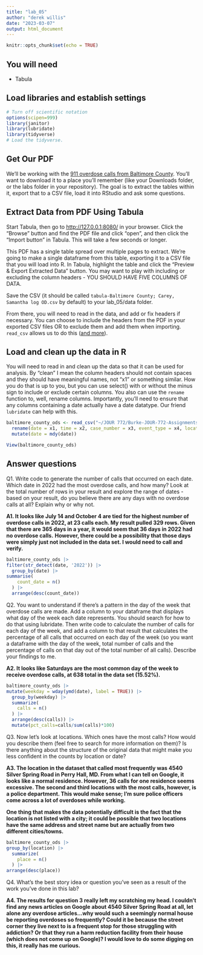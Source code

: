 ```yaml
---
title: "lab_05"
author: "derek willis"
date: "2023-03-07"
output: html_document
---
```


```r
knitr::opts_chunk$set(echo = TRUE)
```

## You will need

-   Tabula

## Load libraries and establish settings

```r
# Turn off scientific notation
options(scipen=999)
library(janitor)
library(lubridate)
library(tidyverse)
# Load the tidyverse.

```

## Get Our PDF

We'll be working with the [911 overdose calls from Baltimore County](https://drive.google.com/file/d/1qkYuojGF_6WKFr5aNQxmewDzcKyOiJFr/view?usp=share_link). You'll want to download it to a place you'll remember (like your Downloads folder, or the labs folder in your repository). The goal is to extract the tables within it, export that to a CSV file, load it into RStudio and ask some questions.

## Extract Data from PDF Using Tabula

Start Tabula, then go to <http://127.0.0.1:8080/> in your browser. Click the "Browse" button and find the PDF file and click "open", and then click the "Import button" in Tabula. This will take a few seconds or longer.

This PDF has a single table spread over multiple pages to extract. We're going to make a single dataframe from this table, exporting it to a CSV file that you will load into R. In Tabula, highlight the table and click the "Preview & Export Extracted Data" button. You may want to play with including or excluding the column headers - YOU SHOULD HAVE FIVE COLUMNS OF DATA.

Save the CSV (it should be called `tabula-Baltimore County; Carey, Samantha log OD.csv` by default) to your lab_05/data folder.

From there, you will need to read in the data, and add or fix headers if necessary. You can choose to include the headers from the PDF in your exported CSV files OR to exclude them and add them when importing. `read_csv` allows us to do this ([and more](https://readr.tidyverse.org/reference/read_delim.html)).

## Load and clean up the data in R

You will need to read in and clean up the data so that it can be used for analysis. By "clean" I mean the column headers should not contain spaces and they should have meaningful names, not "x1" or something similar. How you do that is up to you, but you can use select() with or without the minus sign to include or exclude certain columns. You also can use the `rename` function to, well, rename columns. Importantly, you'll need to ensure that any columns containing a date actually have a date datatype. Our friend `lubridate` can help with this.

```r
baltimore_county_ods <- read_csv("~/JOUR 772/Burke-JOUR-772-Assignments/labs/lab_05/tabula-Baltimore County; Carey, Samantha log OD.csv", col_names = FALSE) |> clean_names() |> 
  rename(date = x1, time = x2, case_number = x3, event_type = x4, location = x5) |>
  mutate(date = mdy(date))

View(baltimore_county_ods)
```

## Answer questions

Q1. Write code to generate the number of calls that occurred on each date. Which date in 2022 had the most overdose calls, and how many? Look at the total number of rows in your result and explore the range of dates - based on your result, do you believe there are any days with no overdose calls at all? Explain why or why not.

**A1. It looks like July 14 and October 4 are tied for the highest number of overdose calls in 2022, at 23 calls each. My result pulled 329 rows. Given that there are 365 days in a year, it would seem that 36 days in 2022 had no overdose calls.** **However, there could be a possibility that those days were simply just not included in the data set. I would need to call and verify.**

```r
baltimore_county_ods |>
filter(str_detect(date, '2022')) |>
  group_by(date) |>
summarise(
    count_date = n()
  ) |>
  arrange(desc(count_date))
```

Q2. You want to understand if there's a pattern in the day of the week that overdose calls are made. Add a column to your dataframe that displays what day of the week each date represents. You should search for how to do that using lubridate. Then write code to calculate the number of calls for each day of the week, and add a column to that result that calculates the percentage of all calls that occurred on each day of the week (so you want a dataframe with the day of the week, total number of calls and the percentage of calls on that day out of the total number of all calls). Describe your findings to me.

**A2. It looks like Saturdays are the most common day of the week to receive overdose calls, at 638 total in the data set (15.52%).**

```r
baltimore_county_ods |>
mutate(weekday = wday(ymd(date), label = TRUE)) |>
  group_by(weekday) |>
  summarize(
    calls = n()
  ) |>
  arrange(desc(calls)) |>
  mutate(pct_calls=calls/sum(calls)*100)

```

Q3. Now let's look at locations. Which ones have the most calls? How would you describe them (feel free to search for more information on them)? Is there anything about the structure of the original data that might make you less confident in the counts by location or date?

**A3. The location in the dataset that called most frequently was 4540 Silver Spring Road in Perry Hall, MD. From what I can tell on Google, it looks like a normal residence. However, 36 calls for one residence seems excessive. The second and third locations with the most calls, however, is a police department. This would make sense; I'm sure police officers come across a lot of overdoses while working.**

**One thing that makes the data potentially difficult is the fact that the location is not listed with a city; it could be possible that two locations have the same address and street name but are actually from two different cities/towns.**

```r
baltimore_county_ods |>
group_by(location) |>
  summarize(
    place = n()
  ) |>
arrange(desc(place))
```

Q4. What's the best story idea or question you've seen as a result of the work you've done in this lab?

**A4. The results for question 3 really left my scratching my head. I couldn't find any news articles on Google about 4540 Silver Spring Road at all, let alone any overdose articles...why would such a seemingly normal house be reporting overdoses so frequently? Could it be because the street corner they live next to is a frequent stop for those struggling with addiction? Or that they run a harm reduction facility from their house (which does not come up on Google)? I would love to do some digging on this, it really has me curious.**
